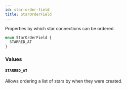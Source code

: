 ```yaml
---
id: star-order-field
title: StarOrderField
---
```


Properties by which star connections can be ordered.

```graphql
enum StarOrderField {
  STARRED_AT
}
```

### Values

#### `STARRED_AT`

Allows ordering a list of stars by when they were created.
